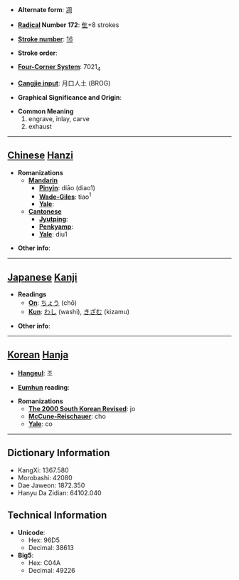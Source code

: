 * '''Alternate form''': [[凋]]

* '''[[Wiktionary:Chinese radical index| Radical]] Number 172''': [[Wiktionary:Chinese radical index 隹|隹]]+8 strokes

* '''[[Wiktionary:Chinese total strokes index|Stroke number]]''': [[Wiktionary:Chinese total strokes index 16|16]]

* '''Stroke order''': 

* '''[[Wiktionary:Chinese four corner index|Four-Corner System]]''': 7021<sub>4</sub>

* '''[[Wiktionary:Chinese Cangjie index|Cangjie input]]''': 月口人土 (BROG)

* '''Graphical Significance and Origin''': 

* '''Common Meaning'''
*#engrave, inlay, carve
*# exhaust


----

== [[Chinese]] [[Hanzi]] ==

* '''Romanizations'''
** '''[[Mandarin]]'''
*** '''[[Pinyin]]''': diāo (diao1)
*** '''[[Wade-Giles]]''': tiao<sup>1</sup>
*** '''[[Yale]]''': 
** '''[[Cantonese]]'''
*** '''[[Jyutping]]''':
*** '''[[Penkyamp]]''': 
*** '''[[Yale]]''': diu1

* '''Other info''': 

----

== [[Japanese]] [[Kanji]] ==

* '''Readings'''
** '''[[On]]''': [[ちょう]] (chō)
** '''[[Kun]]''': [[わし]] (washi), [[きざむ]] (kizamu)

* '''Other info''':  

----

== [[Korean]] [[Hanja]] ==

* '''[[Hangeul]]''': 조

* '''[[Eumhun]] reading''': 

* '''Romanizations'''
** '''[[The 2000 South Korean Revised Romanization|The 2000 South Korean Revised]]''': jo
** '''[[McCune-Reischauer]]''': cho
** '''[[Yale]]''': co

----

== Dictionary Information ==

* KangXi: 1367.580
* Morobashi: 42080
* Dae Jaweon: 1872.350
* Hanyu Da Zidian: 64102.040

== Technical Information ==

* '''Unicode''':
** Hex: 96D5
** Decimal: 38613
* '''Big5''':
** Hex: C04A
** Decimal: 49226